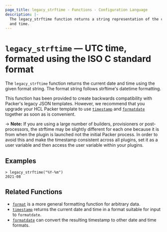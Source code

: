 ```yaml
---
page_title: legacy_strftime - Functions - Configuration Language
description: |-
  The legacy_strftime function returns a string representation of the current date
  and time.
---
```


# `legacy_strftime` — UTC time, formated using the ISO C standard format 

The `legacy_strftime` function returns the current date and time using the given
format string. The format string follows strftime's datetime formatting.

This function has been provided to create backwards compatibility with Packer's
legacy JSON templates. However, we recommend that you upgrade your HCL Packer
template to use
[`timestamp`](/packer/docs/templates/hcl_templates/functions/datetime/timestamp) and
[`formatdate`](/packer/docs/templates/hcl_templates/functions/datetime/formatdate)
together as soon as is convenient.

-> **Note:** If you are using a large number of builders, provisioners or
post-processors, the strftime may be slightly different for each one because it
is from when the plugin is launched not the initial Packer process. In order to
avoid this and make the timestamp consistent across all plugins, set it as a
user variable and then access the user variable within your plugins.

## Examples

```shell-session
> legacy_strftime("%Y-%m")
2021-08
```

## Related Functions

- [`format`](/packer/docs/templates/hcl_templates/functions/string/format) is a more general formatting function for arbitrary
data.
- [`timestamp`](/packer/docs/templates/hcl_templates/functions/datetime/timestamp) returns the current date and time in a format
suitable for input to `formatdate`.
- [`formatdate`](/packer/docs/templates/hcl_templates/functions/datetime/formatdate) can convert the resulting timestamp to
  other date and time formats.
